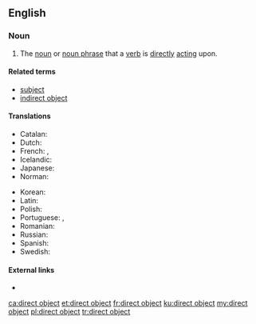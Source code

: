 ==English==

===Noun===
{{examples-right|examples=
* I see '''the car'''.
* {{qualifier|French}} Je vois '''la voiture'''.}}
{{en-noun|head=[[direct]] [[object]]}}

# {{context|grammar|lang=en}} The [[noun]] or [[noun phrase]] that a [[verb]] is [[directly]] [[act]]ing upon.

====Related terms====
* [[subject]]
* [[indirect object]]

====Translations====
{{trans-top|the noun a verb is directly acting upon}}
* Catalan: {{t|ca|objecte directe|m}}
* Dutch: {{t+|nl|lijdend voorwerp|n}}
* French: {{t|fr|C.O.D.|m}}, {{t+|fr|complément d'objet direct|m}}
* Icelandic: {{t|is|beint andlag|n}}
* Japanese: {{t|ja|直接目的語|tr=chokusetsu mokutekigo|sc=Jpan}}
* Norman: {{t|nrf|objet direct|m}}
{{trans-mid}}
* Korean: {{t|ko|직접목적어|tr=jik-jeop-mok-jeok-eo|sc=Kore}}
* Latin: {{t|la|res directa|f}}
* Polish: {{t|pl|dopełnienie bliższe|n}}
* Portuguese: {{t+|pt|objeto direto|m}}, {{t|pt|complemento direto|m}}
* Romanian: {{t+|ro|complement direct|n}}
* Russian: {{t|ru|прямо́е дополне́ние|n}}
* Spanish: {{t|es|complemento directo|m}}
* Swedish: {{t|sv|direkt objekt}}
{{trans-bottom}}

====External links====
* {{projectlink|wikipedia}}

[[ca:direct object]]
[[et:direct object]]
[[fr:direct object]]
[[ku:direct object]]
[[my:direct object]]
[[pl:direct object]]
[[tr:direct object]]